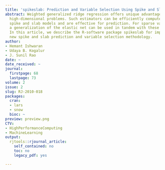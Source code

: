 ```yaml
---
title: 'spikeslab: Prediction and Variable Selection Using Spike and Slab Regression'
abstract: Weighted generalized ridge regression offers unique advantages in correlated
  high-dimensional problems. Such estimators can be efficiently computed using Bayesian
  spike and slab models and are effective for prediction. For sparse variable selection,
  a generalization of the elastic net can be used in tandem with these Bayesian estimates.
  In this article, we describe the R-software package spikeslab for implementing this
  new spike and slab prediction and variable selection methodology.
author:
- Hemant Ishwaran
- Udaya B. Kogalur
- J. Sunil Rao
date: ~
date_received: ~
journal:
  firstpage: 68
  lastpage: 73
volume: 2
issue: 2
slug: RJ-2010-018
packages:
  cran:
  - lars
  - snow
  bioc: ~
preview: preview.png
CTV:
- HighPerformanceComputing
- MachineLearning
output:
  rjtools::rjournal_article:
    self_contained: no
    toc: no
    legacy_pdf: yes

---
```

